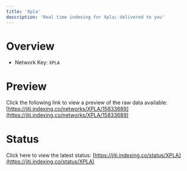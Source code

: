 ```yaml
---
title: 'Xpla'
description: 'Real time indexing for Xpla; delivered to you'
---
```


# Overview
- Network Key: `XPLA`

# Preview
Click the following link to view a preview of the raw data available: [https://jiti.indexing.co/networks/XPLA/15833689](https://jiti.indexing.co/networks/XPLA/15833689)

# Status
Click here to view the latest status: [https://jiti.indexing.co/status/XPLA](https://jiti.indexing.co/status/XPLA)
